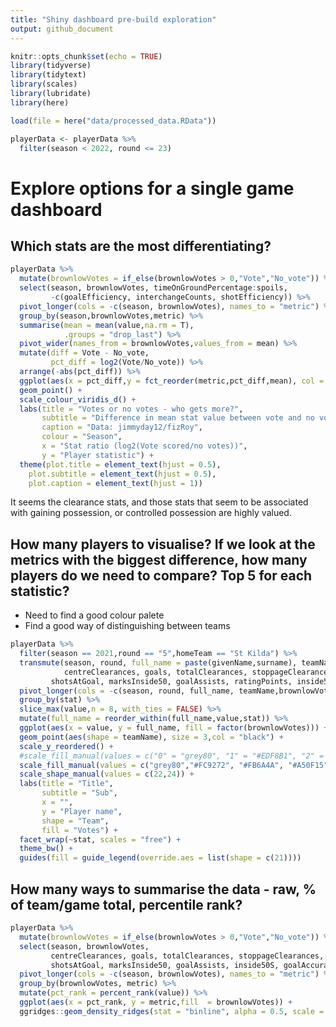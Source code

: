 ```yaml
---
title: "Shiny dashboard pre-build exploration"
output: github_document
---
```


```r

knitr::opts_chunk$set(echo = TRUE)
library(tidyverse)
library(tidytext)
library(scales)
library(lubridate)
library(here)

load(file = here("data/processed_data.RData"))

playerData <- playerData %>% 
  filter(season < 2022, round <= 23)
```

# Explore options for a single game dashboard

## Which stats are the most differentiating?

```r
playerData %>% 
  mutate(brownlowVotes = if_else(brownlowVotes > 0,"Vote","No_vote")) %>% 
  select(season, brownlowVotes, timeOnGroundPercentage:spoils,
         -c(goalEfficiency, interchangeCounts, shotEfficiency)) %>% 
  pivot_longer(cols = -c(season, brownlowVotes), names_to = "metric") %>% 
  group_by(season,brownlowVotes,metric) %>% 
  summarise(mean = mean(value,na.rm = T),
            .groups = "drop_last") %>% 
  pivot_wider(names_from = brownlowVotes,values_from = mean) %>% 
  mutate(diff = Vote - No_vote,
         pct_diff = log2(Vote/No_vote)) %>% 
  arrange(-abs(pct_diff)) %>% 
  ggplot(aes(x = pct_diff,y = fct_reorder(metric,pct_diff,mean), col = factor(season))) +
  geom_point() + 
  scale_colour_viridis_d() +
  labs(title = "Votes or no votes - who gets more?",
       subtitle = "Difference in mean stat value between vote and no vote cohort \n between 2013-2021",
       caption = "Data: jimmyday12/fizRoy",
       colour = "Season",
       x = "Stat ratio (log2(Vote scored/no votes))",
       y = "Player statistic") +
  theme(plot.title = element_text(hjust = 0.5),
    plot.subtitle = element_text(hjust = 0.5),
    plot.caption = element_text(hjust = 1))
```
It seems the clearance stats, and those stats that seem to be associated with gaining possession, or controlled possession are highly valued.

## How many players to visualise? If we look at the metrics with the biggest difference, how many players do we need to compare? Top 5 for each statistic?

 - Need to find a good colour palete
 - Find a good way of distinguishing between teams

```r
playerData %>% 
  filter(season == 2021,round == "5",homeTeam == "St Kilda") %>% 
  transmute(season, round, full_name = paste(givenName,surname), teamName, brownlowVotes,
            centreClearances, goals, totalClearances, stoppageClearances, 
         shotsAtGoal, marksInside50, goalAssists, ratingPoints, inside50S, goalAccuracy) %>% 
  pivot_longer(cols = -c(season, round, full_name, teamName,brownlowVotes), names_to = "stat", values_to = "value") %>% 
  group_by(stat) %>% 
  slice_max(value,n = 8, with_ties = FALSE) %>% 
  mutate(full_name = reorder_within(full_name,value,stat)) %>% 
  ggplot(aes(x = value, y = full_name, fill = factor(brownlowVotes))) +
  geom_point(aes(shape = teamName), size = 3,col = "black") +
  scale_y_reordered() +
  #scale_fill_manual(values = c("0" = "grey80", "1" = "#EDF8B1", "2" = "#7FCDBB", "3" = "#2C7FB8")) +
  scale_fill_manual(values = c("grey80","#FC9272", "#FB6A4A", "#A50F15")) +
  scale_shape_manual(values = c(22,24)) +
  labs(title = "Title",
       subtitle = "Sub",
       x = "",
       y = "Player name",
       shape = "Team",
       fill = "Votes") +
  facet_wrap(~stat, scales = "free") +
  theme_bw() +
  guides(fill = guide_legend(override.aes = list(shape = c(21))))
```

## How many ways to summarise the data - raw, % of team/game total, percentile rank?

```r
playerData %>% 
  mutate(brownlowVotes = if_else(brownlowVotes > 0,"Vote","No_vote")) %>% 
  select(season, brownlowVotes, 
         centreClearances, goals, totalClearances, stoppageClearances, 
         shotsAtGoal, marksInside50, goalAssists, inside50S, goalAccuracy) %>% 
  pivot_longer(cols = -c(season, brownlowVotes), names_to = "metric") %>% 
  group_by(brownlowVotes, metric) %>% 
  mutate(pct_rank = percent_rank(value)) %>% 
  ggplot(aes(x = pct_rank, y = metric,fill  = brownlowVotes)) +
  ggridges::geom_density_ridges(stat = "binline", alpha = 0.5, scale = 0.9)
```